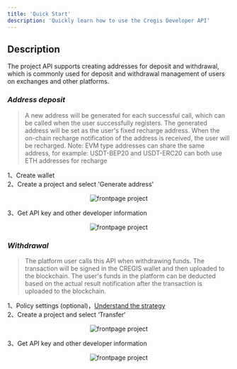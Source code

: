 ```yaml
---
title: 'Quick Start'
description: 'Quickly learn how to use the Cregis Developer API'
---
```


## Description

The project API supports creating addresses for deposit and withdrawal, which is commonly used for deposit and withdrawal management of users on exchanges and other platforms. <br/>

### _Address deposit_

> A new address will be generated for each successful call, which can be called when the user successfully registers. The generated address will be set as the user's fixed recharge address. When the on-chain recharge notification of the address is received, the user will be recharged.
> Note: EVM type addresses can share the same address, for example: USDT-BEP20 and USDT-ERC20 can both use ETH addresses for recharge

1、Create wallet <br/>
2、Create a project and select 'Generate address'
<p align="center">
    <img
        src="../../../images/api-address.png"
        alt="frontpage project" width="auto" height="auto"
    />
</p>
3、Get API key and other developer information
<p align="center">
    <img
        src="../../../images/api-develop.png"
        alt="frontpage project" width="auto" height="auto"
    />
</p>

### _Withdrawal_

> The platform user calls this API when withdrawing funds. The transaction will be signed in the CREGIS wallet and then uploaded to the blockchain. The user's funds in the platform can be deducted based on the actual result notification after the transaction is uploaded to the blockchain.

1、Policy settings (optional)，<a href='https://support.cregis.com/risk-management/policy-engine' target="_blank">Understand the strategy</a> <br/>
2、Create a project and select ‘Transfer‘
<p align="center">
    <img
        src="../../../images/api-payout.png"
        alt="frontpage project" width="auto" height="auto"
    />
</p>
3、Get API key and other developer information
<p align="center">
    <img
        src="../../../images/api-develop.png"
        alt="frontpage project" width="auto" height="auto"
    />
</p>